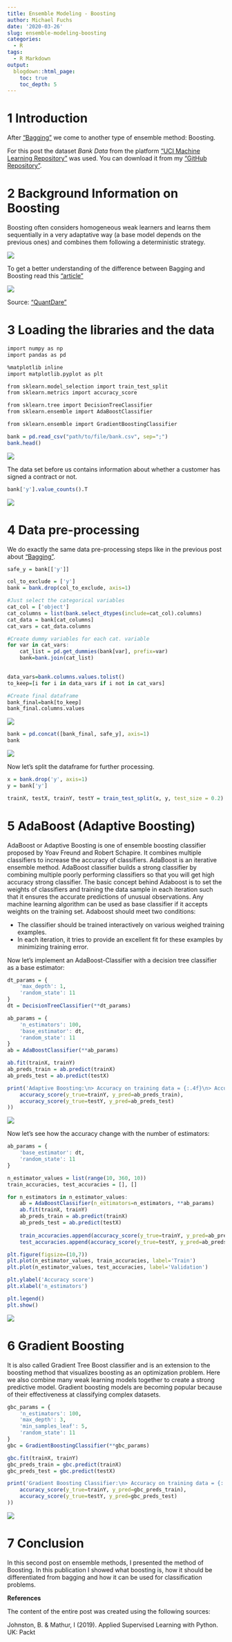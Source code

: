 ```yaml
---
title: Ensemble Modeling - Boosting
author: Michael Fuchs
date: '2020-03-26'
slug: ensemble-modeling-boosting
categories:
  - R
tags:
  - R Markdown
output:
  blogdown::html_page:
    toc: true
    toc_depth: 5
---
```


 


# 1 Introduction

After ["Bagging"](https://michael-fuchs-python.netlify.app/2020/03/07/ensemble-modeling-bagging/) we come to another type of ensemble method: Boosting.

For this post the dataset *Bank Data* from the platform ["UCI Machine Learning Repository"](https://archive.ics.uci.edu/ml/datasets/Bank+Marketing) was used. You can download it from my ["GitHub Repository"](https://github.com/MFuchs1989/Datasets-and-Miscellaneous/tree/main/datasets). 



# 2 Background Information on Boosting


Boosting often considers homogeneous weak learners and learns them sequentially in a very adaptative way (a base model depends on the previous ones) and combines them following a deterministic strategy.


![](/post/2020-03-26-ensemble-modeling-boosting_files/p43s1.png)


To get a better understanding of the difference between Bagging and Boosting read this ["article"](https://quantdare.com/what-is-the-difference-between-bagging-and-boosting/)

![](/post/2020-03-26-ensemble-modeling-boosting_files/p43s2.png)

Source: ["QuantDare"](https://quantdare.com/what-is-the-difference-between-bagging-and-boosting/)



# 3 Loading the libraries and the data

```r
import numpy as np
import pandas as pd

%matplotlib inline
import matplotlib.pyplot as plt

from sklearn.model_selection import train_test_split
from sklearn.metrics import accuracy_score

from sklearn.tree import DecisionTreeClassifier
from sklearn.ensemble import AdaBoostClassifier

from sklearn.ensemble import GradientBoostingClassifier

```


```r
bank = pd.read_csv("path/to/file/bank.csv", sep=";")
bank.head()
```

![](/post/2020-03-26-ensemble-modeling-boosting_files/p43p1.png)


The data set before us contains information about whether a customer has signed a contract or not.

```r
bank['y'].value_counts().T
```

![](/post/2020-03-26-ensemble-modeling-boosting_files/p43p2.png)

# 4 Data pre-processing


We do exactly the same data pre-processing steps like in the previous post about ["Bagging"](https://michael-fuchs-python.netlify.app/2020/03/07/ensemble-modeling-bagging/). 


```r
safe_y = bank[['y']]

col_to_exclude = ['y']
bank = bank.drop(col_to_exclude, axis=1)
```


```r
#Just select the categorical variables
cat_col = ['object']
cat_columns = list(bank.select_dtypes(include=cat_col).columns)
cat_data = bank[cat_columns]
cat_vars = cat_data.columns

#Create dummy variables for each cat. variable
for var in cat_vars:
    cat_list = pd.get_dummies(bank[var], prefix=var)
    bank=bank.join(cat_list)

    
data_vars=bank.columns.values.tolist()
to_keep=[i for i in data_vars if i not in cat_vars]

#Create final dataframe
bank_final=bank[to_keep]
bank_final.columns.values
```

![](/post/2020-03-26-ensemble-modeling-boosting_files/p43p3.png)


```r
bank = pd.concat([bank_final, safe_y], axis=1)
bank
```

![](/post/2020-03-26-ensemble-modeling-boosting_files/p43p4.png)

Now let's split the dataframe for further processing.

```r
x = bank.drop('y', axis=1)
y = bank['y']

trainX, testX, trainY, testY = train_test_split(x, y, test_size = 0.2)
```



# 5 AdaBoost (Adaptive Boosting)

AdaBoost or Adaptive Boosting is one of ensemble boosting classifier proposed by Yoav Freund and Robert Schapire. It combines multiple classifiers to increase the accuracy of classifiers. AdaBoost is an iterative ensemble method. AdaBoost classifier builds a strong classifier by combining multiple poorly performing classifiers so that you will get high accuracy strong classifier. The basic concept behind Adaboost is to set the weights of classifiers and training the data sample in each iteration such that it ensures the accurate predictions of unusual observations. Any machine learning algorithm can be used as base classifier if it accepts weights on the training set. Adaboost should meet two conditions:

+ The classifier should be trained interactively on various weighed training examples.
+ In each iteration, it tries to provide an excellent fit for these examples by minimizing training error.

Now let's implement an AdaBoost-Classifier with a decision tree classifier as a base estimator:

```r
dt_params = {
    'max_depth': 1,
    'random_state': 11
}
dt = DecisionTreeClassifier(**dt_params)
```

```r
ab_params = {
    'n_estimators': 100,
    'base_estimator': dt,
    'random_state': 11
}
ab = AdaBoostClassifier(**ab_params)
```

```r
ab.fit(trainX, trainY)
ab_preds_train = ab.predict(trainX)
ab_preds_test = ab.predict(testX)
```

```r
print('Adaptive Boosting:\n> Accuracy on training data = {:.4f}\n> Accuracy on validation data = {:.4f}'.format(
    accuracy_score(y_true=trainY, y_pred=ab_preds_train),
    accuracy_score(y_true=testY, y_pred=ab_preds_test)
))
```

![](/post/2020-03-26-ensemble-modeling-boosting_files/p43p5.png)



Now let's see how the accuracy change with the number of estimators:



```r
ab_params = {
    'base_estimator': dt,
    'random_state': 11
}

n_estimator_values = list(range(10, 360, 10))
train_accuracies, test_accuracies = [], []

for n_estimators in n_estimator_values:
    ab = AdaBoostClassifier(n_estimators=n_estimators, **ab_params)
    ab.fit(trainX, trainY)
    ab_preds_train = ab.predict(trainX)
    ab_preds_test = ab.predict(testX)
    
    train_accuracies.append(accuracy_score(y_true=trainY, y_pred=ab_preds_train))
    test_accuracies.append(accuracy_score(y_true=testY, y_pred=ab_preds_test))
```



```r
plt.figure(figsize=(10,7))
plt.plot(n_estimator_values, train_accuracies, label='Train')
plt.plot(n_estimator_values, test_accuracies, label='Validation')

plt.ylabel('Accuracy score')
plt.xlabel('n_estimators')

plt.legend()
plt.show()
```

![](/post/2020-03-26-ensemble-modeling-boosting_files/p43p6.png)


# 6 Gradient Boosting

It is also called Gradient Tree Boost classifier and is an extension to the boosting method that visualizes boosting as an optimization problem. Here we also combine many weak learning models together to create a strong predictive model.
Gradient boosting models are becoming popular because of their effectiveness at classifying complex datasets.



```r
gbc_params = {
    'n_estimators': 100,
    'max_depth': 3,
    'min_samples_leaf': 5,
    'random_state': 11
}
gbc = GradientBoostingClassifier(**gbc_params)
```


```r
gbc.fit(trainX, trainY)
gbc_preds_train = gbc.predict(trainX)
gbc_preds_test = gbc.predict(testX)
```


```r
print('Gradient Boosting Classifier:\n> Accuracy on training data = {:.4f}\n> Accuracy on validation data = {:.4f}'.format(
    accuracy_score(y_true=trainY, y_pred=gbc_preds_train),
    accuracy_score(y_true=testY, y_pred=gbc_preds_test)
))
```


![](/post/2020-03-26-ensemble-modeling-boosting_files/p43p7.png)


# 7 Conclusion

In this second post on ensemble methods, I presented the method of Boosting.
In this publication I showed what boosting is, how it should be differentiated from bagging and how it can be used for classification problems.





**References**

The content of the entire post was created using the following sources:

Johnston, B. & Mathur, I (2019). Applied Supervised Learning with Python. UK: Packt





